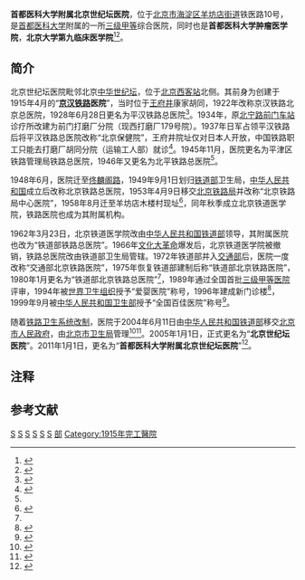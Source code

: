 {{Infobox hospital
|name = 首都医科大学附属北京世纪坛医院
|image = Beijing Shijitan Hospital (20200408151346).jpg
|caption = 北京世纪坛医院北门（2020年4月），门诊楼外立面仍然保留[[中华人民共和国铁道部|原铁道部]]部长[[韩杼滨|韩杼滨]]题写的“铁道部北京铁路总医院”字样
|address = [[北京市|北京市]][[海淀区|海淀区]][[羊坊店街道|羊坊店]]铁医路10号
|coordinates = {{Coord|39.8979|116.3129|type:landmark_region:CN-11_source:GoogleMaps|display=inline,title}}
|成立 = 1915年
|床位 = 1100
|隶属 = [[首都医科大学|首都医科大学]]
|院长 = [[徐建立|徐建立]]
|网站 = http://www.bjsjth.cn
}}

'''首都医科大学附属北京世纪坛医院'''，位于[[北京市|北京市]][[海淀区|海淀区]][[羊坊店街道|羊坊店街道]]铁医路10号，是[[首都医科大学|首都医科大学]]附属的一所[[三级甲等医院|三级甲等]]综合医院，同时也是'''首都医科大学肿瘤医学院'''，'''北京大学第九临床医学院'''<ref>{{cite web |url = http://www.bjgrh.com.cn/show.asp?NewsID=2 |title = 首都医科大学附属北京世纪坛医院简介 |publisher = 首都医科大学附属北京世纪坛医院 |accessdate = 2013-08-17 |archive-url = https://web.archive.org/web/20140715003521/http://www.bjgrh.com.cn/show.asp?NewsID=2 |archive-date = 2014-07-15 |dead-url = yes }}</ref><ref>{{cite web |url=http://www.bjgrh.com.cn/show.asp?NewsID=23 |title=首都医科大学附属北京世纪坛医院执业信息 |publisher=首都医科大学附属北京世纪坛医院 |accessdate=2013-08-17 |archive-url=https://web.archive.org/web/20140714184808/http://www.bjgrh.com.cn/show.asp?NewsID=23 |archive-date=2014-07-14 |dead-url=yes }}</ref>。

==简介==
北京世纪坛医院毗邻北京[[中华世纪坛|中华世纪坛]]，位于[[北京西客站|北京西客站]]北侧。其前身为创建于1915年4月的“'''[[京汉铁路|京汉铁路]]医院'''”，当时位于[[王府井|王府井]]康家胡同，1922年改称京汉铁路北京总医院，1928年6月28日更名为平汉铁路总医院<ref name="centenary">{{cite web|url=https://www.bjsjth.cn/Html/News/Articles/1008850.html|title=谈北京世纪坛医院百年沿革|publisher=北京世纪坛医院|accessdate=2022-05-20}}</ref>。1934年，原[[京奉铁路|北宁路]][[正阳门东站|前门车站]]诊疗所改建为前门打磨厂分院（现西打磨厂179号院）。1937年日军占领平汉铁路后将平汉铁路总医院改称“北京保健院”，王府井院址仅对日本人开放，中国铁路职工只能去打磨厂胡同分院（运输工人部）就诊<ref>{{cite web|url=https://www.bjsjth.cn/Html/News/Articles/1002562.html|title=前门打磨厂分院地址考察|publisher=北京世纪坛医院|accessdate=2022-05-20}}</ref>。1945年11月，医院更名为平津区铁路管理局铁路总医院，1946年又更名为北平铁路总医院<ref name="centenary"/>。

1948年6月，医院迁至[[佟麟阁路|佟麟阁路]]，1949年9月1日划归[[中央人民政府铁道部#中央军委铁道部|铁道部]]卫生局，[[中华人民共和国|中华人民共和国]]成立后改称北京铁路总医院，1953年4月9日移交[[北京铁路局|北京铁路局]]并改称“北京铁路局中心医院”，1958年8月迁至羊坊店木楼村现址<ref>{{cite web|url=https://www.bjsjth.cn/Html/News/Articles/1001696.html|title=北京铁路总医院建院时间考证|publisher=北京世纪坛医院|accessdate=2022-05-20}}</ref>，同年秋季成立北京铁道医学院，铁路医院也成为其附属机构。

1962年3月23日，北京铁道医学院改由[[中华人民共和国铁道部|中华人民共和国铁道部]]领导，其附属医院也改为“铁道部铁路总医院”。1966年[[文化大革命|文化大革命]]爆发后，北京铁道医学院被撤销，铁路总医院改由铁道部卫生局管辖。1972年铁道部并入[[中华人民共和国交通部|交通部]]后，医院一度改称“交通部北京铁路医院”，1975年恢复铁道部建制后称“铁道部北京铁路医院”，1980年1月更名为“铁道部北京铁路总医院”<ref name="centenary"/>，1989年通过全国首批[[三级甲等医院|三级甲等医院]]评审，1994年被[[世界卫生组织|世界卫生组织]]授予“爱婴医院”称号，1996年建成新门诊楼<ref>{{cite journal|title=铁道部北京铁路总医院 事业概况|journal=北京卫生年鉴|year=1997|pages=246|isbn=7-5304-2252-9|publisher=北京科学技术出版社}}</ref>，1999年9月被[[中华人民共和国卫生部|中华人民共和国卫生部]]授予“全国百佳医院”称号<ref>{{cite news|url=http://www.people.com.cn/rmrb/199909/27/newfiles/wzb_19990927001014_3.html|title=全国“百佳医院”评选揭晓|work=[[人民日报|人民日报]]|date=1999-09-27|accessdate=2022-05-23}}</ref>。

随着[[铁路用地_(中华人民共和国)#铁路医院|铁路卫生系统改制]]，医院于2004年6月11日由[[中华人民共和国铁道部|中华人民共和国铁道部]]移交[[北京市人民政府|北京市人民政府]]{{NoteTag|1=当时北京市有5所铁路医院移交地方，其余4所分别是北京铁路局羊坊店铁路医院（现羊坊店医院）、怀柔北铁路医院（现怀柔安佳医院）、北京铁路分局中心医院（已并入[[北京丰台医院|北京丰台医院]]）、大同铁路分局中心医院茶坞分院<ref>{{cite web|url=http://wjw.beijing.gov.cn/wjwh/szzl/201912/t20191217_1254559.html|title=2003年北京市卫生工作概况|publisher=北京市公共卫生信息中心|quote=同时还对铁道部所属在京的铁路总医院、北京铁路局羊坊店铁路医院、怀柔北铁路医院、北京铁路分局中心医院、大同铁路分局茶坞分院划转工作开展了调研|accessdate=2022-05-20}}</ref>。}}，由[[北京市卫生局|北京市卫生局]]管理<ref>{{cite news|url=http://news.sohu.com/2004/06/11/28/news220492820.shtml|title=5家铁路医院今成为北京市各级医院|work=[[北京晚报|北京晚报]]|date=2004-06-11|accessdate=2020-11-26}}</ref><ref>{{cite news|url=http://news.sohu.com/2004/06/12/60/news220496048.shtml|title=五所铁路医院昨与“铁路”脱钩|work=[[北京晨报|北京晨报]]|date=2004-06-12|accessdate=2020-11-26}}</ref>。2005年1月1日，正式更名为“'''北京世纪坛医院'''”。2011年1月1日，更名为“'''首都医科大学附属北京世纪坛医院'''”<ref>{{cite web |url=http://www.bjgrh.com.cn/show.asp?NewsID=1 |title=穿越风雨，走过岁月！ |publisher=首都医科大学附属北京世纪坛医院 |accessdate=2013-08-12 |archive-url=https://web.archive.org/web/20140714163242/http://www.bjgrh.com.cn/show.asp?NewsID=1 |archive-date=2014-07-14 |dead-url=yes }}</ref>。

== 注释 ==
{{NoteFoot}}

== 参考文献 ==
{{Reflist}}

{{中华人民共和国铁道部}}
[[Category:北京市三级甲等医院|S]]
[[Category:海淀区医院|S]]
[[Category:北京市综合性医院|S]]
[[Category:首都医科大学附属医院|S]]
[[Category:北京市属医院|S]]
[[Category:北京大学教学医院|S]]
[[Category:中华人民共和国原铁路系统医院|部]]
[[Category:1915年完工醫院|Category:1915年完工醫院]]